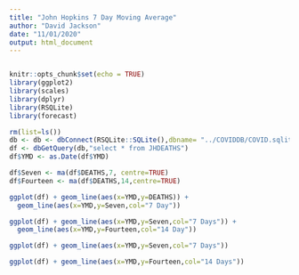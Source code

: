 ```yaml
---
title: "John Hopkins 7 Day Moving Average"
author: "David Jackson"
date: "11/01/2020"
output: html_document
---
```

```r

```

```r
knitr::opts_chunk$set(echo = TRUE)
library(ggplot2)
library(scales)
library(dplyr)
library(RSQLite)
library(forecast)
```
```r
rm(list=ls())
db <- db <- dbConnect(RSQLite::SQLite(),dbname= "../COVIDDB/COVID.sqlite3")
df <- dbGetQuery(db,"select * from JHDEATHS")
df$YMD <- as.Date(df$YMD)
```

```r
df$Seven <- ma(df$DEATHS,7, centre=TRUE)
df$Fourteen <- ma(df$DEATHS,14,centre=TRUE)
```
```r
ggplot(df) + geom_line(aes(x=YMD,y=DEATHS)) +
  geom_line(aes(x=YMD,y=Seven,col="7 Day"))
```
```r
ggplot(df) + geom_line(aes(x=YMD,y=Seven,col="7 Days")) +
  geom_line(aes(x=YMD,y=Fourteen,col="14 Day"))
```
```r
ggplot(df) + geom_line(aes(x=YMD,y=Seven,col="7 Days"))
```
```r
ggplot(df) + geom_line(aes(x=YMD,y=Fourteen,col="14 Days"))
```

